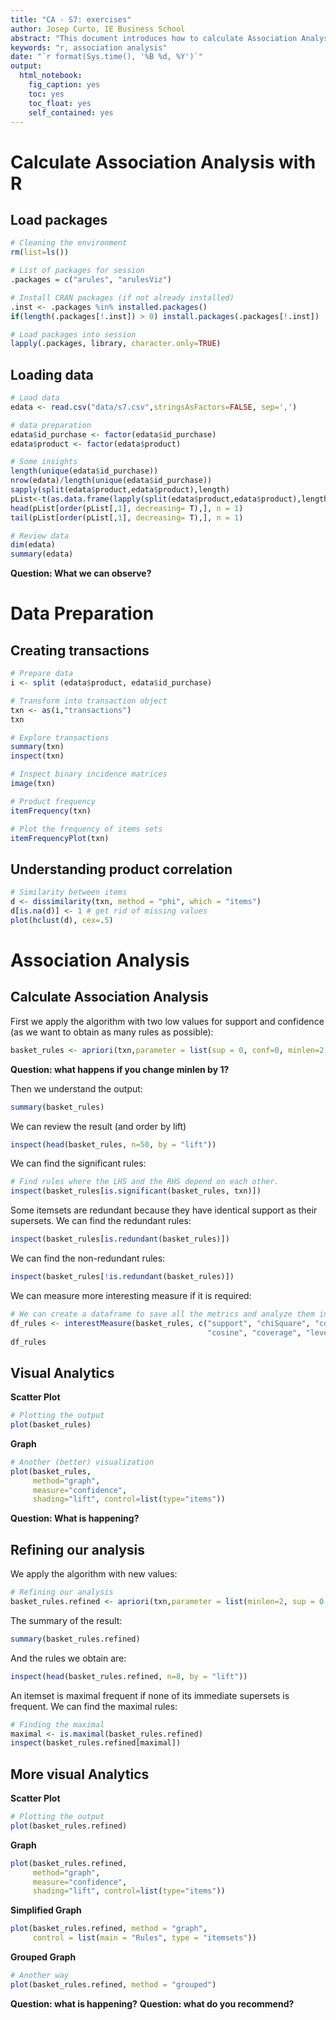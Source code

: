 ```yaml
---
title: "CA - S7: exercises"
author: Josep Curto, IE Business School
abstract: "This document introduces how to calculate Association Analysis with R"
keywords: "r, association analysis"
date: "`r format(Sys.time(), '%B %d, %Y')`"
output: 
  html_notebook: 
    fig_caption: yes
    toc: yes
    toc_float: yes
    self_contained: yes
---
```


# Calculate Association Analysis with R

## Load packages

```r
# Cleaning the environment
rm(list=ls())

# List of packages for session
.packages = c("arules", "arulesViz")

# Install CRAN packages (if not already installed)
.inst <- .packages %in% installed.packages()
if(length(.packages[!.inst]) > 0) install.packages(.packages[!.inst])

# Load packages into session 
lapply(.packages, library, character.only=TRUE)
```

## Loading data

```r
# Load data
edata <- read.csv("data/s7.csv",stringsAsFactors=FALSE, sep=',')

# data preparation
edata$id_purchase <- factor(edata$id_purchase)
edata$product <- factor(edata$product)

# Some insights
length(unique(edata$id_purchase))
nrow(edata)/length(unique(edata$id_purchase))
sapply(split(edata$product,edata$product),length)
pList<-t(as.data.frame(lapply(split(edata$product,edata$product),length)))
head(pList[order(pList[,1], decreasing= T),], n = 1)
tail(pList[order(pList[,1], decreasing= T),], n = 1)

# Review data
dim(edata)
summary(edata)
```

**Question: What we can observe?**

# Data Preparation

## Creating transactions

```r
# Prepare data
i <- split (edata$product, edata$id_purchase)

# Transform into transaction object
txn <- as(i,"transactions")
txn

# Explore transactions
summary(txn)
inspect(txn)

# Inspect binary incidence matrices
image(txn)

# Product frequency
itemFrequency(txn)

# Plot the frequency of items sets
itemFrequencyPlot(txn)
```

## Understanding product correlation

```r
# Similarity between items
d <- dissimilarity(txn, method = "phi", which = "items")
d[is.na(d)] <- 1 # get rid of missing values
plot(hclust(d), cex=.5)
```

# Association Analysis

##  Calculate Association Analysis

First we apply the algorithm with two low values for support and confidence (as we want to obtain as many rules as possible):

```r
basket_rules <- apriori(txn,parameter = list(sup = 0, conf=0, minlen=2, target = "rules"))
```

**Question: what happens if you change minlen by 1?**

Then we understand the output:

```r
summary(basket_rules)
```

We can review the result (and order by lift)

```r
inspect(head(basket_rules, n=50, by = "lift"))
```

We can find the significant rules:

```r
# Find rules where the LHS and the RHS depend on each other.
inspect(basket_rules[is.significant(basket_rules, txn)])
```

Some itemsets are redundant because they have identical support as their supersets. We can find the redundant rules:

```r
inspect(basket_rules[is.redundant(basket_rules)])
```

We can find the non-redundant rules:

```r
inspect(basket_rules[!is.redundant(basket_rules)])
```

We can measure more interesting measure if it is required:

```r
# We can create a dataframe to save all the metrics and analyze them in detail
df_rules <- interestMeasure(basket_rules, c("support", "chiSquare", "confidence", "conviction",
                                            "cosine", "coverage", "leverage", "lift", "oddsRatio"), txn)
df_rules
```

## Visual Analytics

**Scatter Plot**

```r
# Plotting the output
plot(basket_rules)
```

**Graph**

```r
# Another (better) visualization
plot(basket_rules,
     method="graph",
     measure="confidence",
     shading="lift", control=list(type="items"))
```

**Question: What is happening?**

## Refining our analysis

We apply the algorithm with new values:

```r
# Refining our analysis
basket_rules.refined <- apriori(txn,parameter = list(minlen=2, sup = 0.05, conf = 0.2,target="rules"))
```

The summary of the result:

```r
summary(basket_rules.refined)
```

And the rules we obtain are:

```r
inspect(head(basket_rules.refined, n=8, by = "lift"))
```

An itemset is maximal frequent if none of its immediate supersets is frequent. We can find the maximal rules:

```r
# Finding the maximal
maximal <- is.maximal(basket_rules.refined)
inspect(basket_rules.refined[maximal])
```

## More visual Analytics

**Scatter Plot**

```r
# Plotting the output
plot(basket_rules.refined)
```

**Graph**

```r
plot(basket_rules.refined,
     method="graph",
     measure="confidence",
     shading="lift", control=list(type="items"))
```

**Simplified Graph**

```r
plot(basket_rules.refined, method = "graph",
     control = list(main = "Rules", type = "itemsets"))
```

**Grouped Graph**

```r
# Another way
plot(basket_rules.refined, method = "grouped")
```

**Question: what is happening?**
**Question: what do you recommend?**